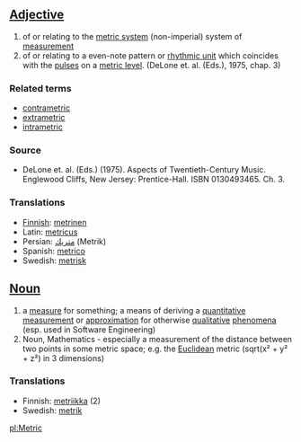 ==[[Adjective]]==

#of or relating to the [[metric system]] (non-imperial) system of [[measurement]]
#of or relating to a even-note pattern or [[rhythmic unit]] which coincides with the [[pulse]]s on a [[metric level]]. (DeLone et. al. (Eds.), 1975, chap. 3)

===Related terms===
*[[contrametric]]
*[[extrametric]]
*[[intrametric]]

===Source===
*DeLone et. al. (Eds.) (1975). Aspects of Twentieth-Century Music. Englewood Cliffs, New Jersey: Prentice-Hall. ISBN 0130493465. Ch. 3.

===Translations===
*[[Finnish]]: [[metrinen]]
*Latin: [[metricus]]
*Persian: [[متریك]] (Metrik)
*Spanish: [[metrico]]
*Swedish: [[metrisk]]

==[[Noun]]== 

#a [[measure]] for something; a means of deriving a [[quantitative]] [[measurement]] or [[approximation]] for otherwise [[qualitative]] [[phenomena]] (esp. used in Software Engineering)
#Noun, Mathematics - especially a measurement of the distance between two points in some metric space; e.g. the [[Euclidean]] metric (sqrt(x&sup2; + y&sup2; + z&sup2;) in 3 dimensions)

===Translations===
*Finnish: [[metriikka]] (2)
*Swedish: [[metrik]]

[[pl:Metric]]